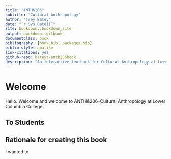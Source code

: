 ```yaml
--- 
title: "ANTH&206"
subtitle: "Cultural Anthropology"
author: "Trey Batey"
date: "`r Sys.Date()`"
site: bookdown::bookdown_site
output: bookdown::gitbook
documentclass: book
bibliography: [book.bib, packages.bib]
biblio-style: apalike
link-citations: yes
github-repo: bateyt/anth206book
description: "An interactive textbook for Cultural Anthropology at Lower Columbia College."
---
```


# Welcome {-}

Hello. Welcome and welcome to ANTH&206--Cultural Anthropology at Lower Columbia College.

## To Students


## Rationale for creating this book

I wanted to 

